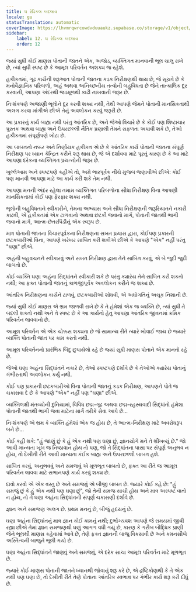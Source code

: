 ```yaml
---
title: ધ રેડિકલ બદલાવ
locale: gu
statusTranslation: automatic
coverImage: https://lhvmrqwrcowdvduuaukz.supabase.co/storage/v1/object/public/strapi-uploads/small_cover-tratado-de-psicologia-revolucionaria.webp-5e15e1cec4e0ebebcde5d7fc7565d8fd.webp
sidebar:
    label: 12. ધ રેડિકલ બદલાવ
    order: 12
---
```

જ્યાં સુધી કોઈ માણસ પોતાની જાતને એક, અજોડ, વ્યક્તિગત માનવાની ભૂલ ચાલુ રાખે છે, ત્યાં સુધી સ્પષ્ટ છે કે આમૂલ પરિવર્તન અશક્ય જ રહેશે.

હકીકતમાં, ગૂઢ કાર્યની શરૂઆત પોતાની જાતના કડક નિરીક્ષણથી થાય છે, જે સૂચવે છે કે મનોવૈજ્ઞાનિક પરિબળો, અહં અથવા અનિચ્છનીય તત્વોની બહુવિધતા છે જેને તાત્કાલિક દૂર કરવાની, આપણા અંદરથી જડમૂળથી કાઢી નાખવાની જરૂર છે.

નિઃશંકપણે અજાણી ભૂલોને દૂર કરવી શક્ય નથી, તેથી આપણે જેમને પોતાની માનસિકતાથી અલગ કરવા માંગીએ છીએ તેનું અવલોકન કરવું જરૂરી છે.

આ પ્રકારનું કાર્ય બાહ્ય નથી પરંતુ આંતરિક છે, અને જેઓ વિચારે છે કે કોઈ પણ શિષ્ટાચાર પુસ્તક અથવા બાહ્ય અને ઉપરછલ્લી નૈતિક પ્રણાલી તેમને સફળતા અપાવી શકે છે, તેઓ હકીકતમાં સંપૂર્ણપણે ખોટા છે.

આ બાબતનો નક્કર અને નિર્ણાયક હકીકત એ છે કે આંતરિક કાર્ય પોતાની જાતના સંપૂર્ણ નિરીક્ષણ પર ધ્યાન કેન્દ્રિત કરીને શરૂ થાય છે, જે એ દર્શાવવા માટે પૂરતું કારણ છે કે આ માટે આપણા દરેકના વ્યક્તિગત પ્રયત્નોની જરૂર છે.

ખુલ્લેઆમ અને સ્પષ્ટપણે કહીએ તો, અમે ભારપૂર્વક નીચે મુજબ જણાવીએ છીએ: કોઈ પણ માનવી આપણા માટે આ કાર્ય કરી શકે તેમ નથી.

આપણા મનની અંદર રહેલા તમામ વ્યક્તિગત પરિબળોના સીધા નિરીક્ષણ વિના આપણી માનસિકતામાં કોઈ પણ ફેરફાર શક્ય નથી.

ભૂલોની બહુવિધતાને સ્વીકારીને, તેમના અભ્યાસ અને સીધા નિરીક્ષણની જરૂરિયાતને નકારી કાઢવી, એ હકીકતમાં એક ટાળવાનો અથવા છટકી જવાનો માર્ગ, પોતાની જાતથી ભાગી જવાનો માર્ગ, આત્મ-છેતરપિંડીનું એક સ્વરૂપ છે.

માત્ર પોતાની જાતના વિચારપૂર્વકના નિરીક્ષણના સખત પ્રયાસ દ્વારા, કોઈપણ પ્રકારની છટકબારીઓ વિના, આપણે ખરેખર સાબિત કરી શકીએ છીએ કે આપણે "એક" નહીં પરંતુ "ઘણા" છીએ.

અહંની બહુવચનને સ્વીકારવું અને સખત નિરીક્ષણ દ્વારા તેને સાબિત કરવું, એ બે જુદી જુદી બાબતો છે.

કોઈ વ્યક્તિ ઘણા અહંના સિદ્ધાંતને સ્વીકારી શકે છે પરંતુ ક્યારેય તેને સાબિત કરી શકતો નથી; આ ફક્ત પોતાની જાતનું કાળજીપૂર્વક અવલોકન કરીને જ શક્ય છે.

આંતરિક નિરીક્ષણના કાર્યને ટાળવું, છટકબારીઓ શોધવી, એ અધોગતિનું અચૂક નિશાની છે.

જ્યાં સુધી કોઈ માણસ એ ભ્રમ જાળવી રાખે છે કે તે હંમેશાં એક જ વ્યક્તિ છે, ત્યાં સુધી તે બદલી શકતો નથી અને તે સ્પષ્ટ છે કે આ કાર્યનો હેતુ આપણા આંતરિક જીવનમાં ક્રમિક પરિવર્તન લાવવાનો છે.

આમૂલ પરિવર્તન એ એક ચોક્કસ શક્યતા છે જે સામાન્ય રીતે ત્યારે ખોવાઈ જાય છે જ્યારે વ્યક્તિ પોતાની જાત પર કામ કરતો નથી.

આમૂલ પરિવર્તનનો પ્રારંભિક બિંદુ છુપાયેલો રહે છે જ્યાં સુધી માણસ પોતાને એક માનતો રહે છે.

જેઓ ઘણા અહંના સિદ્ધાંતને નકારે છે, તેઓ સ્પષ્ટપણે દર્શાવે છે કે તેઓએ ક્યારેય પોતાનું ગંભીરતાથી અવલોકન કર્યું નથી.

કોઈ પણ પ્રકારની છટકબારીઓ વિના પોતાની જાતનું કડક નિરીક્ષણ, આપણને પોતે જ ચકાસવા દે છે કે આપણે "એક" નહીં પણ "ઘણા" છીએ.

વ્યક્તિલક્ષી મંતવ્યોની દુનિયામાં, વિવિધ છદ્મ-ગૂઢ અથવા છદ્મ-રહસ્યવાદી સિદ્ધાંતો હંમેશા પોતાની જાતથી ભાગી જવા માટેના માર્ગ તરીકે સેવા આપે છે...

નિઃશંકપણે એ ભ્રમ કે વ્યક્તિ હંમેશાં એક જ હોય છે, તે આત્મ-નિરીક્ષણ માટે અવરોધરૂપ બને છે...

કોઈ કહી શકે: "હું જાણું છું કે હું એક નથી પણ ઘણા છું, જ્ઞાનયોગે મને તે શીખવ્યું છે." જો આવી માન્યતા ખૂબ જ નિષ્ઠાવાન હોય તો પણ, જો તે સિદ્ધાંતના પાસા પર સંપૂર્ણ અનુભવ ન હોય, તો દેખીતી રીતે આવી માન્યતા કંઈક બાહ્ય અને ઉપરછલ્લી બાબત હશે.

સાબિત કરવું, અનુભવવું અને સમજવું એ મૂળભૂત બાબતો છે, ફક્ત આ રીતે જ આમૂલ પરિવર્તન લાવવા માટે સભાનપણે કાર્ય કરવું શક્ય છે.

દાવો કરવો એ એક વસ્તુ છે અને સમજવું એ બીજી બાબત છે. જ્યારે કોઈ કહે છે: "હું સમજું છું કે હું એક નથી પણ ઘણા છું", જો તેની સમજ સાચી હોય અને માત્ર અસ્પષ્ટ વાતો ન હોય, તો તે ઘણા અહંના સિદ્ધાંતની સંપૂર્ણ ચકાસણી દર્શાવે છે.

જ્ઞાન અને સમજણ અલગ છે. પ્રથમ મનનું છે, બીજું હૃદયનું છે.

ઘણા અહંના સિદ્ધાંતનું માત્ર જ્ઞાન કોઈ કામનું નથી; દુર્ભાગ્યવશ આપણે જે સમયમાં જીવી રહ્યા છીએ તેમાં જ્ઞાન સમજણથી ઘણું આગળ વધી ગયું છે, કારણ કે ગરીબ બૌદ્ધિક પ્રાણી જેને ભૂલથી માણસ કહેવામાં આવે છે, તેણે ફક્ત જ્ઞાનની બાજુ વિકસાવી છે અને કમનસીબે અસ્તિત્વની બાજુને ભૂલી ગયો છે.

ઘણા અહંના સિદ્ધાંતને જાણવું અને સમજવું, એ દરેક સાચા આમૂલ પરિવર્તન માટે મૂળભૂત છે.

જ્યારે કોઈ માણસ પોતાની જાતને ધ્યાનથી જોવાનું શરૂ કરે છે, એ દ્રષ્ટિકોણથી કે તે એક નથી પણ ઘણા છે, તો દેખીતી રીતે તેણે પોતાના આંતરિક સ્વભાવ પર ગંભીર કાર્ય શરૂ કરી દીધું છે.

